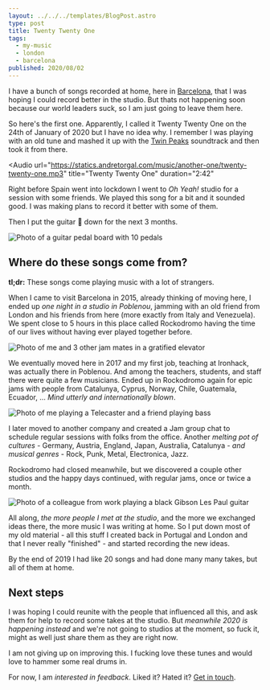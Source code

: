 ```yaml
---
layout: ../../../templates/BlogPost.astro
type: post
title: Twenty Twenty One
tags:
  - my-music
  - london
  - barcelona
published: 2020/08/02
---
```


<Abstract>

I have a bunch of songs recorded at home, here in [Barcelona](/tags/barcelona), that I was hoping I could record better in the studio. But thats not happening soon because our world leaders suck, so I am just going to leave them here.

</Abstract>

So here's the first one. Apparently, I called it Twenty Twenty One on the 24th of January of 2020 but I have no idea why. I remember I was playing with an old tune and mashed it up with the [Twin Peaks](https://www.youtube.com/watch?v=pXrjMaVoTy0) soundtrack and then took it from there.

<Audio
  url="https://statics.andretorgal.com/music/another-one/twenty-twenty-one.mp3"
  title="Twenty Twenty One"
  duration="2:42"
></Audio>

Right before Spain went into lockdown I went to _Oh Yeah!_ studio for a session with some friends. We played this song for a bit and it sounded good. I was making plans to record it better with some of them.

Then I put the guitar :guitar: down for the next 3 months.

![Photo of a guitar pedal board with 10 pedals](./oh-yeah.jpg 'Jamming at Oh Yeah! February 2020: Jumbotron pedal board')

## Where do these songs come from?

**tl;dr:** These songs come playing music with a lot of strangers.

When I came to visit Barcelona in 2015, already thinking of moving here, I ended up _one night in a studio in Poblenou_, jamming with an old friend from London and his friends from here (more exactly from Italy and Venezuela). We spent close to 5 hours in this place called Rockodromo having the time of our lives without having ever played together before.

![Photo of me and 3 other jam mates in a gratified elevator](./rockodromo.jpg 'Jamming at Rockodromo!, April 2015')

We eventually moved here in 2017 and my first job, teaching at Ironhack, was actually there in Poblenou. And among the teachers, students, and staff there were quite a few musicians. Ended up in Rockodromo again for epic jams with people from Catalunya, Cyprus, Norway, Chile, Guatemala, Ecuador, ... _Mind utterly and internationally blown_.

![Photo of me playing a Telecaster and a friend playing bass](./rockodromo-2.jpg 'Jamming at Rockodromo!, November 2017')

I later moved to another company and created a Jam group chat to schedule regular sessions with folks from the office. Another _melting pot of cultures_ - Germany, Austria, England, Japan, Australia, Catalunya - _and musical genres_ - Rock, Punk, Metal, Electronica, Jazz.

Rockodromo had closed meanwhile, but we discovered a couple other studios and the happy days continued, with regular jams, once or twice a month.

![Photo of a colleague from work playing a black Gibson Les Paul guitar](./gramophonia.jpg 'Jamming at Rockodromo, August 2019')

All along, _the more people I met at the studio_, and the more we exchanged ideas there, the more music I was writing at home. So I put down most of my old material - all this stuff I created back in Portugal and London and that I never really "finished" - and started recording the new ideas.

By the end of 2019 I had like 20 songs and had done many many takes, but all of them at home.

## Next steps

I was hoping I could reunite with the people that influenced all this, and ask them for help to record some takes at the studio. But _meanwhile 2020 is happening instead_ and we're not going to studios at the moment, so fuck it, might as well just share them as they are right now.

I am not giving up on improving this. I fucking love these tunes and would love to hammer some real drums in.

For now, I am _interested in feedback_. Liked it? Hated it? [Get in touch](/about#see-you-around).
